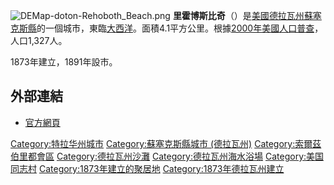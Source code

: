 {{coord|38|42|57|N|75|04|59|W|display=title}}
[[File:DEMap-doton-Rehoboth_Beach.png|right]]
'''里霍博斯比奇'''（{{lang-en|Rehoboth Beach}}）是[[美國|美國]][[德拉瓦州|德拉瓦州]][[蘇塞克斯縣_(特拉華州)|蘇塞克斯縣]]的一個城市，東臨[[大西洋|大西洋]]。面積4.1平方公里。根據[[2000年美國人口普查|2000年美國人口普查]]，人口1,327人。 

1873年建立，1891年設市。

==外部連結==
* [http://www.cityofrehoboth.com/ 官方網頁] {{Wayback|url=http://www.cityofrehoboth.com/ |date=20110223090301 }}

{{蘇塞克斯縣 (特拉華州)}}
{{Delaware}}

{{DEFAULTSORT:Rehoboth Beach, Delaware}}
[[Category:特拉华州城市|Category:特拉华州城市]]
[[Category:蘇塞克斯縣城市_(德拉瓦州)|Category:蘇塞克斯縣城市 (德拉瓦州)]]
[[Category:索爾茲伯里都會區|Category:索爾茲伯里都會區]]
[[Category:德拉瓦州沙灘|Category:德拉瓦州沙灘]]
[[Category:德拉瓦州海水浴場|Category:德拉瓦州海水浴場]]
[[Category:美国同志村|Category:美国同志村]]
[[Category:1873年建立的聚居地|Category:1873年建立的聚居地]]
[[Category:1873年德拉瓦州建立|Category:1873年德拉瓦州建立]]

{{Delaware-geo-stub}}